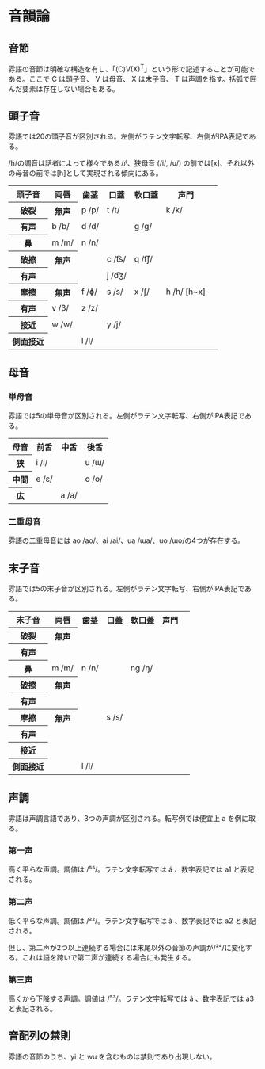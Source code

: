 

# 音韻論

## 音節

雰語の音節は明確な構造を有し、「(C)V(X)<sup>T</sup>」という形で記述することが可能である。ここで C は頭子音、 V は母音、 X は末子音、 T は声調を指す。括弧で囲んだ要素は存在しない場合もある。

## 頭子音

雰語では20の頭子音が区別される。左側がラテン文字転写、右側がIPA表記である。

<span className="ipa">/h/</span>の調音は話者によって様々であるが、狭母音 (<span className="ipa">/i/</span>, <span className="ipa">/u/</span>) の前では<span className="ipa">[x]</span>、それ以外の母音の前では<span className="ipa">[h]</span>として実現される傾向にある。

<div className="tableBox"><table style={{textAlign: "center", width: "500px"}}><tbody>
    <tr>
        <th colSpan={2}>頭子音</th><th>両唇</th><th>歯茎</th><th>口蓋</th><th>軟口蓋</th><th>声門</th>
    </tr>
    <tr>
        <th rowSpan={2}>破裂</th>
        <th>無声</th>
        <td><PText>p</PText> <span className="ipa">/p/</span></td>
        <td><PText>t</PText> <span className="ipa">/t/</span></td>
        <td></td>
        <td><PText>k</PText> <span className="ipa">/k/</span></td>
        <td></td>
    </tr>
    <tr>
        <th>有声</th>
        <td><PText>b</PText> <span className="ipa">/b/</span></td>
        <td><PText>d</PText> <span className="ipa">/d/</span></td>
        <td></td>
        <td><PText>g</PText> <span className="ipa">/g/</span></td>
        <td></td>
    </tr>
    <tr>
        <th colSpan={2}>鼻</th>
        <td><PText>m</PText> <span className="ipa">/m/</span></td>
        <td><PText>n</PText> <span className="ipa">/n/</span></td>
        <td></td>
        <td></td>
        <td></td>
    </tr>
    <tr>
        <th rowSpan={2}>破擦</th>
        <th>無声</th>
        <td></td>
        <td><PText>c</PText> <span className="ipa">/t͡s/</span></td>
        <td><PText>q</PText> <span className="ipa">/t͡ʃ/</span></td>
        <td></td>
        <td></td>
    </tr>
    <tr>
        <th>有声</th>
        <td></td>
        <td></td>
        <td><PText>j</PText> <span className="ipa">/d͡ʒ/</span></td>
        <td></td>
        <td></td>
    </tr>
    <tr>
        <th rowSpan={2}>摩擦</th>
        <th>無声</th>
        <td><PText>f</PText> <span className="ipa">/ɸ/</span></td>
        <td><PText>s</PText> <span className="ipa">/s/</span></td>
        <td><PText>x</PText> <span className="ipa">/ʃ/</span></td>
        <td colSpan={2}><PText>h</PText> <span className="ipa">/h/ [h~x]</span></td>
    </tr>
    <tr>
        <th>有声</th>
        <td><PText>v</PText> <span className="ipa">/β/</span></td>
        <td><PText>z</PText> <span className="ipa">/z/</span></td>
        <td></td>
        <td></td>
        <td></td>
    </tr>
    <tr>
        <th colSpan={2}>接近</th>
        <td><PText>w</PText> <span className="ipa">/w/</span></td>
        <td></td>
        <td><PText>y</PText> <span className="ipa">/j/</span></td>
        <td></td>
        <td></td>
    </tr>
    <tr>
        <th colSpan={2}>側面接近</th>
        <td></td>
        <td><PText>l</PText> <span className="ipa">/l/</span></td>
        <td></td>
        <td></td>
        <td></td>
    </tr>
</tbody></table></div>

## 母音

### 単母音

雰語では5の単母音が区別される。左側がラテン文字転写、右側がIPA表記である。

<div className="tableBox"><table style={{textAlign: "center", width: "300px"}}><tbody>
    <tr>
        <th>母音</th><th>前舌</th><th>中舌</th><th>後舌</th>
    </tr>
    <tr>
        <th>狭</th>
        <td><PText>i</PText> <span className="ipa">/i/</span></td>
        <td></td>
        <td><PText>u</PText> <span className="ipa">/ɯ/</span></td>
    </tr>
    <tr>
        <th>中間</th>
        <td><PText>e</PText> <span className="ipa">/ɛ/</span></td>
        <td></td>
        <td><PText>o</PText> <span className="ipa">/o/</span></td>
    </tr>
    <tr>
        <th>広</th>
        <td></td>
        <td><PText>a</PText> <span className="ipa">/a/</span></td>
        <td></td>
    </tr>
</tbody></table></div>

### 二重母音

雰語の二重母音には <PText>ao</PText> <span className="ipa">/ao/</span>、<PText>ai</PText> <span className="ipa">/ai/</span>、<PText>ua</PText> <span className="ipa">/ɯa/</span>、<PText>uo</PText> <span className="ipa">/ɯo/</span>の4つが存在する。

## 末子音

雰語では5の末子音が区別される。左側がラテン文字転写、右側がIPA表記である。

<div className="tableBox"><table style={{textAlign: "center", width: "500px"}}><tbody>
    <tr>
        <th colSpan={2}>末子音</th><th>両唇</th><th>歯茎</th><th>口蓋</th><th>軟口蓋</th><th>声門</th>
    </tr>
    <tr>
        <th rowSpan={2}>破裂</th>
        <th>無声</th>
        <td></td><td></td><td></td><td></td><td></td>
    </tr>
    <tr>
        <th>有声</th>
        <td></td><td></td><td></td><td></td><td></td>
    </tr>
    <tr>
        <th colSpan={2}>鼻</th>
        <td><PText>m</PText> <span className="ipa">/m/</span></td>
        <td><PText>n</PText> <span className="ipa">/n/</span></td>
        <td></td>
        <td><PText>ng</PText> <span className="ipa">/ŋ/</span></td>
        <td></td>
    </tr>
    <tr>
        <th rowSpan={2}>破擦</th>
        <th>無声</th>
        <td></td><td></td><td></td><td></td><td></td>
    </tr>
    <tr>
        <th>有声</th>
        <td></td><td></td><td></td><td></td><td></td>
    </tr>
    <tr>
        <th rowSpan={2}>摩擦</th>
        <th>無声</th>
        <td></td>
        <td><PText>s</PText> <span className="ipa">/s/</span></td>
        <td></td>
        <td></td>
        <td></td>
    </tr>
    <tr>
        <th>有声</th>
        <td></td><td></td><td></td><td></td><td></td>
    </tr>
    <tr>
        <th colSpan={2}>接近</th>
        <td></td><td></td><td></td><td></td><td></td>
    </tr>
    <tr>
        <th colSpan={2}>側面接近</th>
        <td></td>
        <td><PText>l</PText> <span className="ipa">/l/</span></td>
        <td></td>
        <td></td>
        <td></td>
    </tr>
</tbody></table></div>

## 声調

雰語は声調言語であり、3つの声調が区別される。転写例では便宜上 <PText>a</PText> を例に取る。

<ScrollableImg src="/phun-grammar/tones.png" height={400}/>

### 第一声

高く平らな声調。調値は <span className="ipa">/⁵⁵/</span>。ラテン文字転写では <PText>á</PText> 、数字表記では <PText>a1</PText> と表記される。

### 第二声

低く平らな声調。調値は <span className="ipa">/²²/</span>。ラテン文字転写では <PText>à</PText> 、数字表記では <PText>a2</PText> と表記される。

但し、第二声が2つ以上連続する場合には末尾以外の音節の声調が<span className="ipa">/²⁴/</span>に変化する。これは語を跨いで第二声が連続する場合にも発生する。

### 第三声

高くから下降する声調。調値は <span className="ipa">/⁵³/</span>。ラテン文字転写では <PText>â</PText> 、数字表記では <PText>a3</PText> と表記される。

## 音配列の禁則

雰語の音節のうち、<PText>yi</PText> と <PText>wu</PText> を含むものは禁則であり出現しない。